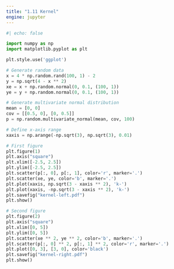```yaml
---
title: "1.11 Kernel"
engine: jupyter
---
```


```python

#| echo: false

import numpy as np
import matplotlib.pyplot as plt

plt.style.use('ggplot')

# Generate random data
x = 4 * np.random.rand(100, 1) - 2
y = np.sqrt(4 - x ** 2)
xe = x + np.random.normal(0, 0.1, (100, 1))
ye = y + np.random.normal(0, 0.1, (100, 1))

# Generate multivariate normal distribution
mean = [0, 0]
cov = [[0.5, 0], [0, 0.5]]
p = np.random.multivariate_normal(mean, cov, 100)

# Define x-axis range
xaxis = np.arange(-np.sqrt(3), np.sqrt(3), 0.01)

# First figure
plt.figure(1)
plt.axis("square")
plt.xlim([-2.5, 2.5])
plt.ylim([-2.5, 2.5])
plt.scatter(p[:, 0], p[:, 1], color='r', marker='.')
plt.scatter(xe, ye, color='b', marker='.')
plt.plot(xaxis, np.sqrt(3 - xaxis ** 2), 'k-')
plt.plot(xaxis, -np.sqrt(3 - xaxis ** 2), 'k-')
plt.savefig("kernel-left.pdf")
plt.show()

# Second figure
plt.figure(2)
plt.axis("square")
plt.xlim([0, 5])
plt.ylim([0, 5])
plt.scatter(xe ** 2, ye ** 2, color='b', marker='.')
plt.scatter(p[:, 0] ** 2, p[:, 1] ** 2, color='r', marker='.')
plt.plot([0, 3], [3, 0], color='black')
plt.savefig("kernel-right.pdf")
plt.show()


```
